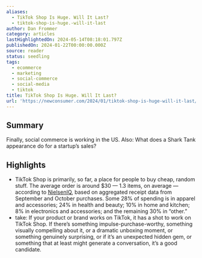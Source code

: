 ```yaml
---
aliases:
  - TikTok Shop Is Huge. Will It Last?
  - tiktok-shop-is-huge.-will-it-last
author: Dan Frommer
category: articles
lastHighlightedOn: 2024-05-14T08:18:01.797Z
publishedOn: 2024-01-22T00:00:00.000Z
source: reader
status: seedling
tags:
  - ecommerce
  - marketing
  - social-commerce
  - social-media
  - tiktok
title: TikTok Shop Is Huge. Will It Last?
url: 'https://newconsumer.com/2024/01/tiktok-shop-is-huge-will-it-last/'
---
```

## Summary

Finally, social commerce is working in the US. Also: What does a Shark Tank appearance do for a startup’s sales?

## Highlights

- TikTok Shop is primarily, so far, a place for people to buy cheap, random stuff. The average order is around $30 — 1.3 items, on average — according to [NielsenIQ](https://nielseniq.com/global/en/), based on aggregated receipt data from September and October purchases. Some 28% of spending is in apparel and accessories; 24% in health and beauty; 10% in home and kitchen; 8% in electronics and accessories; and the remaining 30% in “other.”
- take: If your product or brand works on TikTok, it has a shot to work on TikTok Shop. If there’s something impulse-purchase-worthy, something visually compelling about it, or a dramatic unboxing moment, or something genuinely surprising, or if it’s an unexpected hidden gem, or something that at least might generate a conversation, it’s a good candidate.
